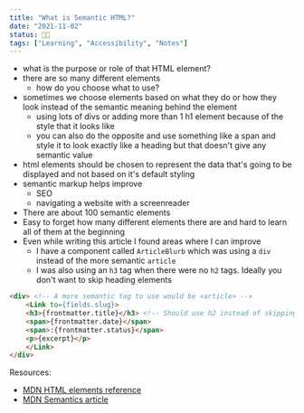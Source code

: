 ```yaml
---
title: "What is Semantic HTML?"
date: "2021-11-02"
status: 👩‍🌾
tags: ["Learning", "Accessibility", "Notes"]
---
```


- what is the purpose or role of that HTML element? 
- there are so many different elements
    - how do you choose what to use? 
- sometimes we choose elements based on what they do or how they look instead of the semantic meaning behind the element
    - using lots of divs or adding more than 1 h1 element because of the style that it looks like 
    - you can also do the opposite and use something like a span and style it to look exactly like a heading but that doesn't give any semantic value
- html elements should be chosen to represent the data that's going to be displayed and not based on it's default styling
- semantic markup helps improve
    - SEO
    - navigating a website with a screenreader
- There are about 100 semantic elements 
- Easy to forget how many different elements there are and hard to learn all of them at the beginning
- Even while writing this article I found areas where I can improve
    - I have a component called `ArticleBlurb` which was using a `div` instead of the more semantic `article`
    - I was also using an `h3` tag when there were no `h2` tags. Ideally you don't want to skip heading elements

```html
<div> <!-- A more semantic tag to use would be <article> -->
    <Link to={fields.slug}>
    <h3>{frontmatter.title}</h3> <!-- Should use h2 instead of skipping to h3 -->
    <span>{frontmatter.date}</span>
    <span>:{frontmatter.status}</span>
    <p>{excerpt}</p>
    </Link>
</div>
```

Resources: 
- [MDN HTML elements reference](https://developer.mozilla.org/en-US/docs/Web/HTML/Element)
- [MDN Semantics article](https://developer.mozilla.org/en-US/docs/Glossary/Semantics#semantics_in_html)